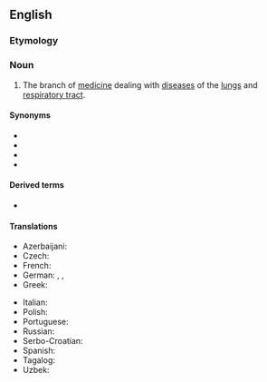 ==English==
{{Wikipedia}}

===Etymology===
{{confix|en|pulmono|logy}}

===Noun===
{{en-noun|-}}

# The branch of [[medicine]] dealing with [[disease]]s of the [[lungs]] and [[respiratory tract]].

====Synonyms====
* {{l|en|pneumology}}
* {{l|en|pneumonology}}
* {{l|en|respiratory medicine}}
* {{l|en|respirology}}

====Derived terms====
* {{l|en|pulmonologist}}

====Translations====
{{trans-top|the branch of medicine dealing with diseases of the lungs and respiratory tract}}
* Azerbaijani: {{t|az|pulmonologiya}}
* Czech: {{t+|cs|pneumologie|f}}
* French: {{t+|fr|pneumologie|f}}
* German: {{t+|de|Pulmonologie|f}}, {{t+|de|Pulmologie|f}}, {{t+|de|Pneumologie|f}}
* Greek: {{t+|el|πνευμονολογία|f}}
{{trans-mid}}
* Italian: {{t+|it|pneumologia|f}}
* Polish: {{t+|pl|pulmonologia|f}}
* Portuguese: {{t|pt|pneumologia|f}}
* Russian: {{t+|ru|пульмоноло́гия|f}}
* Serbo-Croatian: {{t+|sh|pulmologija|f}}
* Spanish: {{t|es|neumología|f}}
* Tagalog: {{t|tl|palabagaan}}
* Uzbek: {{t+|uz|pulmonologiya}}
{{trans-bottom}}

{{c|en|Pulmonology}}